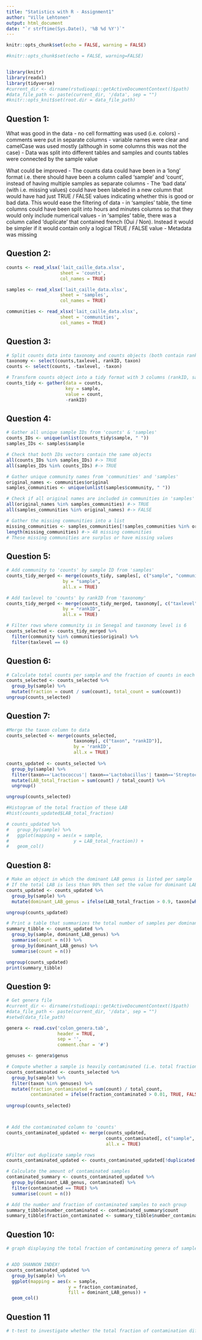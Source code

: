 ```yaml
---
title: "Statistics with R - Assignment1"
author: "Ville Lehtonen"
output: html_document
date: "`r strftime(Sys.Date(), '%B %d %Y')`"
---
```


```r
knitr::opts_chunk$set(echo = FALSE, warning = FALSE)

#knitr::opts_chunk$set(echo = FALSE, warning=FALSE)


library(knitr)
library(readxl)
library(tidyverse)
#current_dir <- dirname(rstudioapi::getActiveDocumentContext()$path)
#data_file_path <- paste(current_dir, '/data', sep = "")
#knitr::opts_knit$set(root.dir = data_file_path)

```

## Question 1:
What was good in the data
 - no cell formatting was used (i.e. colors)
 - comments were put in separate columns
 - variable names were clear and camelCase was used mostly (although in some columns this was not the case)
 - Data was split into different tables and samples and counts tables were connected by the sample value
 
What could be improved
 - The counts data could have been in a 'long' format i.e. there should have been a column called 'sample' and 'count', instead of having multiple samples as separate columns
 - The 'bad data' (with i.e. missing values) could have been labeled in a new column that would have had just TRUE / FALSE values indicating whether this is good or bad data. This would ease the filtering of data
 - in 'samples' table, the time columns could have been split into hours and minutes columns so that they would only include numerical values
- in 'samples' table, there was a column called 'duplicate' that contained french (Oui / Non). Instead it would be simpler if it would contain only a logical TRUE / FALSE value
- Metadata was missing


## Question 2:
```r
counts <- read_xlsx('lait_caille_data.xlsx',
                    sheet = 'counts',
                    col_names = TRUE)

samples <- read_xlsx('lait_caille_data.xlsx',
                    sheet = 'samples',
                    col_names = TRUE)

communities <- read_xlsx('lait_caille_data.xlsx',
                    sheet = 'communities',
                    col_names = TRUE)

```


## Question 3:
```r
# Split counts data into taxonomy and counts objects (both contain rankID)
taxonomy <- select(counts,taxlevel, rankID, taxon)
counts <- select(counts, -taxlevel, -taxon)

# Transform counts object into a tidy format with 3 columns (rankID, sample, count)
counts_tidy <- gather(data = counts,
                      key = sample,
                      value = count,
                      -rankID)
```


## Question 4:
```r
# Gather all unique sample IDs from 'counts' & 'samples'
counts_IDs <- unique(unlist(counts_tidy$sample, " "))
samples_IDs <- samples$sample

# Check that both IDs vectors contain the same objects
all(counts_IDs %in% samples_IDs) #-> TRUE
all(samples_IDs %in% counts_IDs) #-> TRUE

# Gather unique community names from 'communities' and 'samples'
original_names <- communities$original
samples_communities <- unique(unlist(samples$community, " "))

# Check if all original names are included in communities in 'samples' and vice versa 
all(original_names %in% samples_communities) #-> TRUE
all(samples_communities %in% original_names) #-> FALSE

# Gather the missing communities into a list
missing_communities <- samples_communities[!samples_communities %in% original_names]
length(missing_communities) #-> 48 missing communities
# These missing communities are surplus or have missing values
```


## Question 5:
```r
# Add community to 'counts' by sample ID from 'samples'
counts_tidy_merged <- merge(counts_tidy, samples[, c("sample", "community")], 
                     by = "sample", 
                     all.x = TRUE)

# Add taxlevel to 'counts' by rankID from 'taxonomy'
counts_tidy_merged <- merge(counts_tidy_merged, taxonomy[, c("taxlevel", "rankID")],
                     by = "rankID",
                     all.x = TRUE)

# Filter rows where community is in Senegal and taxonomy level is 6
counts_selected <- counts_tidy_merged %>%
  filter(community %in% communities$original) %>%
  filter(taxlevel == 6)
```


## Question 6:
```r
# Calculate total counts per sample and the fraction of counts in each sample per genus
counts_selected <- counts_selected %>% 
  group_by(sample) %>% 
  mutate(fraction = count / sum(count), total_count = sum(count))
ungroup(counts_selected)

```

## Question 7:
```r
#Merge the taxon column to data
counts_selected <- merge(counts_selected, 
                         taxonomy[, c("taxon", "rankID")],
                         by = 'rankID', 
                         all.x = TRUE)
  
counts_updated <- counts_selected %>%
  group_by(sample) %>% 
  filter(taxon=='Lactococcus'| taxon=='Lactobacillus'| taxon=='Streptococcus') %>% 
  mutate(LAB_total_fraction = sum(count) / total_count) %>% 
  ungroup()

ungroup(counts_selected)

#Histogram of the total fraction of these LAB
#hist(counts_updated$LAB_total_fraction)

# counts_updated %>%
#   group_by(sample) %>% 
#   ggplot(mapping = aes(x = sample,
#                        y = LAB_total_fraction)) +
#   geom_col()
```


## Question 8:
```r
# Make an object in which the dominant LAB genus is listed per sample
# If the total LAB is less than 90% then set the value for dominant LAB genus to “(none)”
counts_updated <- counts_updated %>%
  group_by(sample) %>% 
  mutate(dominant_LAB_genus = ifelse(LAB_total_fraction > 0.9, taxon[which.max(fraction)], "none"))

ungroup(counts_updated)

# Print a table that summarizes the total number of samples per dominant LAB.
summary_tibble <- counts_updated %>% 
  group_by(sample, dominant_LAB_genus) %>% 
  summarise(count = n()) %>% 
  group_by(dominant_LAB_genus) %>% 
  summarise(count = n())

ungroup(counts_updated)
print(summary_tibble)
```




## Question 9:
```r
# Get genera file
#current_dir <- dirname(rstudioapi::getActiveDocumentContext()$path)
#data_file_path <- paste(current_dir, '/data', sep = "")
#setwd(data_file_path)

genera <- read.csv('colon_genera.tab',
                   header = TRUE,
                   sep = '',
                   comment.char = '#')

genuses <- genera$genus

# Compute whether a sample is heavily contaminated (i.e. total fraction of colon > 0.1)
counts_contaminated <- counts_selected %>% 
  group_by(sample) %>% 
  filter(taxon %in% genuses) %>% 
  mutate(fraction_contaminated = sum(count) / total_count,
         contaminated = ifelse(fraction_contaminated > 0.01, TRUE, FALSE))
  
ungroup(counts_selected)



# Add the contaminated column to 'counts'
counts_contaminated_updated <- merge(counts_updated,
                                     counts_contaminated[, c("sample", "fraction_contaminated", "contaminated")],
                                     all.x = TRUE)

#Filter out duplicate sample rows
counts_contaminated_updated <- counts_contaminated_updated[!duplicated(counts_contaminated_updated$sample), ]

# Calculate the amount of contaminated samples
contaminated_summary <- counts_contaminated_updated %>% 
  group_by(dominant_LAB_genus, contaminated) %>%
  filter(contaminated == TRUE) %>% 
  summarise(count = n())

# Add the number and fraction of contaminated samples to each group
summary_tibble$number_contaminated <- contaminated_summary$count
summary_tibble$fraction_contaminated <- summary_tibble$number_contaminated / summary_tibble$count

```


## Question 10:
```r
# graph displaying the total fraction of contaminating genera of samples as a function fo the Shannon-Wiener diversity index


# ADD SHANNON INDEX!
counts_contaminated_updated %>%
  group_by(sample) %>% 
  ggplot(mapping = aes(x = sample,
                       y = fraction_contaminated,
                       fill = dominant_LAB_genus)) +
  geom_col()
```

## Question 11
```r
# t-test to investigate whether the total fraction of contamination differs significantly between samples that do and don’t have a dominant LAB

```


























